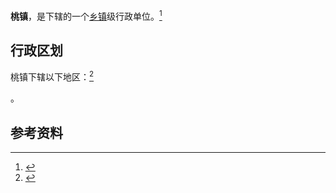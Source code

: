 {{中国乡级行政区|61/08/27/101/000}}

'''桃镇'''，是{{PRC admin/fullname|61/08/27/101/000|3}}下辖的一个[[乡镇|乡镇]]级行政单位。<ref>{{PRC admin/ref sgc|{{PRC admin/parent|61/08/27/101/000}}}}</ref>

== 行政区划 ==

桃镇下辖以下地区：<ref>{{PRC admin/ref sgc|61/08/27/101/000}}</ref>

{{PRC admin/children|61/08/27/101/000}}。

== 参考资料 ==

{{reflist}}

{{行政区划小作品}}
{{PRC admin/navcat|61/08/27/101/000}}
